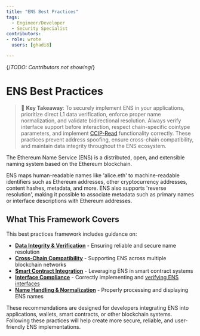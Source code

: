 ```yaml
---
title: "ENS Best Practices"
tags:
  - Engineer/Developer
  - Security Specialist
contributors:
- role: wrote
  users: [ghadi8]

---
```

{/*TODO: Contributors not showing*/}

<TagProvider>
<TagFilter />

# ENS Best Practices

<TagList tags={frontmatter.tags} />
<AttributionList contributors={frontmatter.contributors} />

> 🔑 **Key Takeaway**: To securely implement ENS in your applications, prioritize direct L1 data verification, enforce proper name normalization, and validate bidirectional resolution. Always verify interface support before interaction, respect chain-specific cointype parameters, and implement [CCIP-Read](https://eips.ethereum.org/EIPS/eip-3668) functionality correctly. These practices prevent address spoofing, ensure cross-chain compatibility, and maintain data integrity throughout the ENS ecosystem.

The Ethereum Name Service (ENS) is a distributed, open, and extensible naming system based on the Ethereum blockchain.

ENS maps human-readable names like 'alice.eth' to machine-readable identifiers such as Ethereum addresses, other cryptocurrency addresses, content hashes, metadata, and more. ENS also supports 'reverse resolution', making it possible to associate metadata such as primary names or interface descriptions with Ethereum addresses.

## What This Framework Covers

This best practices framework includes guidance on:

* **[Data Integrity & Verification](/ens/data-integrity-verification)** - Ensuring reliable and secure name resolution
* **[Cross-Chain Compatibility](/ens/cross-chain-compatibility)** - Supporting ENS across multiple blockchain networks
* **[Smart Contract Integration](/ens/smart-contract-integration)** - Leveraging ENS in smart contract systems
* **[Interface Compliance](/ens/interface-compliance)** - Correctly implementing and [verifying ENS interfaces](https://eips.ethereum.org/EIPS/eip-165)
* **[Name Handling & Normalization](/ens/name-handling-normalization)** - Properly processing and displaying ENS names

These recommendations are designed for developers integrating ENS into applications, wallets, smart contracts, or other blockchain systems. Following these practices will help create more secure, reliable, and user-friendly ENS implementations.

</TagProvider>